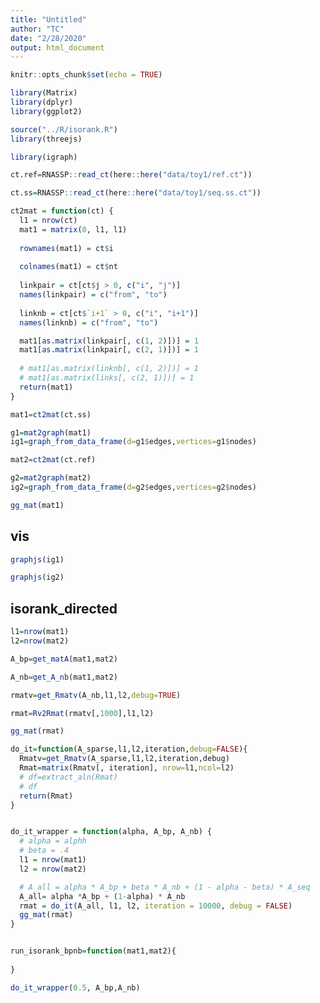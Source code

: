 ```yaml
---
title: "Untitled"
author: "TC"
date: "2/28/2020"
output: html_document
---
```


```r
knitr::opts_chunk$set(echo = TRUE)

library(Matrix)
library(dplyr)
library(ggplot2)

source("../R/isorank.R")
library(threejs)

library(igraph)

```


```r
ct.ref=RNASSP::read_ct(here::here("data/toy1/ref.ct"))

ct.ss=RNASSP::read_ct(here::here("data/toy1/seq.ss.ct"))
```

```r
ct2mat = function(ct) {
  l1 = nrow(ct)
  mat1 = matrix(0, l1, l1)
  
  rownames(mat1) = ct$i
  
  colnames(mat1) = ct$nt
  
  linkpair = ct[ct$j > 0, c("i", "j")]
  names(linkpair) = c("from", "to")
  
  linknb = ct[ct$`i+1` > 0, c("i", "i+1")]
  names(linknb) = c("from", "to")

  mat1[as.matrix(linkpair[, c(1, 2)])] = 1
  mat1[as.matrix(linkpair[, c(2, 1)])] = 1
  
  # mat1[as.matrix(linknb[, c(1, 2)])] = 1
  # mat1[as.matrix(links[, c(2, 1)])] = 1
  return(mat1)
}
```

```r


mat1=ct2mat(ct.ss)

g1=mat2graph(mat1)
ig1=graph_from_data_frame(d=g1$edges,vertices=g1$nodes)

mat2=ct2mat(ct.ref)

g2=mat2graph(mat2)
ig2=graph_from_data_frame(d=g2$edges,vertices=g2$nodes)
```

```r
gg_mat(mat1)
```


## vis
```r
graphjs(ig1)

graphjs(ig2)
```




## isorank_directed

```r
l1=nrow(mat1)
l2=nrow(mat2)


```


```r
A_bp=get_matA(mat1,mat2)

A_nb=get_A_nb(mat1,mat2)


```

```r
rmatv=get_Rmatv(A_nb,l1,l2,debug=TRUE)
```

```r
rmat=Rv2Rmat(rmatv[,1000],l1,l2)
```

```r
gg_mat(rmat)
```


```r

do_it=function(A_sparse,l1,l2,iteration,debug=FALSE){
  Rmatv=get_Rmatv(A_sparse,l1,l2,iteration,debug)
  Rmat=matrix(Rmatv[, iteration], nrow=l1,ncol=l2)
  # df=extract_aln(Rmat)
  # df
  return(Rmat)
}


do_it_wrapper = function(alpha, A_bp, A_nb) {
  # alpha = alphh
  # beta = .4
  l1 = nrow(mat1)
  l2 = nrow(mat2)

  # A_all = alpha * A_bp + beta * A_nb + (1 - alpha - beta) * A_seq
  A_all= alpha *A_bp + (1-alpha) * A_nb
  rmat = do_it(A_all, l1, l2, iteration = 10000, debug = FALSE)
  gg_mat(rmat)
}


run_isorank_bpnb=function(mat1,mat2){
  
}

```

```r
do_it_wrapper(0.5, A_bp,A_nb)
```



